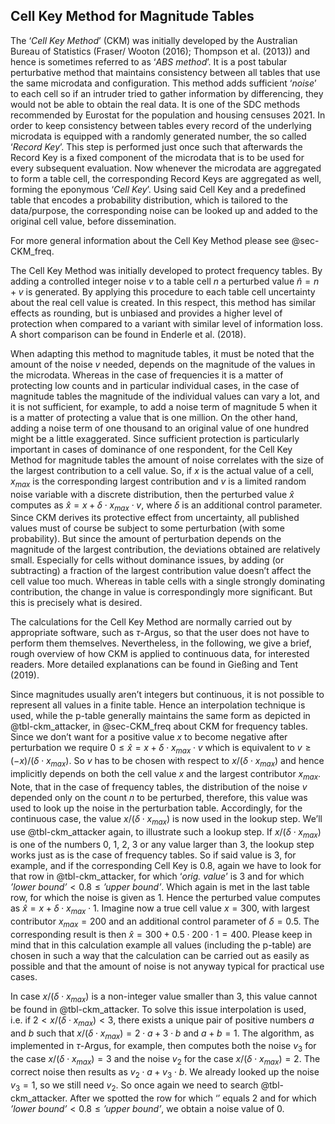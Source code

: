
## Cell Key Method for Magnitude Tables

The '*Cell Key Method*' (CKM) was initially developed by the Australian Bureau of Statistics (Fraser/ Wooton (2016); Thompson et al. (2013)) and hence is sometimes referred to as '*ABS method*'. It is a post tabular perturbative method that maintains consistency between all tables that use the same microdata and configuration. This method adds sufficient '*noise*' to each cell so if an intruder tried to gather information by differencing, they would not be able to obtain the real data. It is one of the SDC methods recommended by Eurostat for the population and housing censuses 2021.
In order to keep consistency between tables every record of the underlying microdata is equipped with a randomly generated number, the so called '*Record Key*'. This step is performed just once such that afterwards the Record Key is a fixed component of the microdata that is to be used for every subsequent evaluation. Now whenever the microdata are aggregated to form a table cell, the corresponding Record Keys are aggregated as well, forming the eponymous '*Cell Key*'.
Using said Cell Key and a predefined table that encodes a probability distribution, which is tailored to the data/purpose, the corresponding noise can be looked up and added to the original cell value, before dissemination. 

For more general information about the Cell Key Method please see @sec-CKM_freq.

The Cell Key Method was initially developed to protect frequency tables. By adding a controlled integer noise $v$ to a table cell $n$ a perturbed value $\hat{n}=n+v$ is generated. By applying this procedure to each table cell uncertainty about the real cell value is created. In this respect, this method has similar effects as rounding, but is unbiased and provides a higher level of protection when compared to a variant with similar level of information loss. A short comparison can be found in Enderle et al. (2018).

When adapting this method to magnitude tables, it must be noted that the amount of the noise $v$  needed, depends on the magnitude of the values in the microdata. Whereas in the case of frequencies it is a matter of protecting low counts and in particular individual cases, in the case of magnitude tables the magnitude of the individual values can vary a lot, and it is not sufficient, for example, to add a noise term of magnitude 5 when it is a matter of protecting a value that is one million. On the other hand, adding a noise term of one thousand to an original value of one hundred might be a little exaggerated. Since sufficient protection is particularly important in cases of dominance of one respondent, for the Cell Key Method for magnitude tables the amount of noise correlates with the size of the largest contribution to a cell value. So, if $x$ is the actual value of a cell, $x_{max}$ is the corresponding largest contribution and $v$ is a limited random noise variable with a discrete distribution, then the perturbed value $\hat{x}$ computes as $\hat{x}=x+\delta\cdot x_{max} \cdot v$, where $\delta$ is an additional control parameter. Since CKM derives its protective effect from uncertainty, all published values must of course be subject to some perturbation (with some probability). But since the amount of perturbation depends on the magnitude of the largest contribution, the deviations obtained are relatively small. Especially for cells without dominance issues, by adding (or subtracting) a fraction of the largest contribution value doesn’t affect the cell value too much. Whereas in table cells with a single strongly dominating contribution, the change in value is correspondingly more significant. But this is precisely what is desired.

The calculations for the Cell Key Method are normally carried out by appropriate software, such as $\tau$-Argus, so that the user does not have to perform them themselves. Nevertheless, in the following, we give a brief, rough overview of how CKM is applied to continuous data, for interested readers. More detailed explanations can be found in Gießing and Tent (2019). 

Since magnitudes usually aren’t integers but continuous, it is not possible to represent all values in a finite table. Hence an interpolation technique is used, while the p-table generally maintains the same form as depicted in @tbl-ckm_attacker, in @sec-CKM_freq about CKM for frequency tables. Since we don’t want for a positive value $x$ to become negative after perturbation we require $0\leq\hat{x}=x+\delta\cdot x_{max} \cdot v$ which is equivalent to $v \geq (-x)/( \delta\cdot x_{max})$. So $v$ has to be chosen with respect to $x/( \delta\cdot x_{max})$ and hence implicitly depends on both the cell value $x$ and the largest contributor $x_{max}$. Note, that in the case of frequency tables, the distribution of the noise $v$ depended only on the count $n$ to be perturbed, therefore, this value was used to look up the noise in the perturbation table. Accordingly, for the continuous case, the value $x/( \delta\cdot x_{max})$  is now used in the lookup step. We’ll use @tbl-ckm_attacker again, to illustrate such a lookup step. If $x/( \delta\cdot x_{max})$  is one of the numbers 0, 1, 2, 3 or any value larger than 3, the lookup step works just as is the case of frequency tables. So if said value is 3, for example, and if the corresponding Cell Key is 0.8, again we have to look for that row in @tbl-ckm_attacker, for which ‘*orig. value*’ is 3 and for which $\textit{'lower bound'} < 0.8 \leq \textit{'upper bound'}$. Which again is met in the last table row, for which the noise is given as 1. Hence the perturbed value computes as $\hat{x}=x+\delta\cdot x_{max} \cdot 1$. Imagine now a true cell value $x=300$, with largest contributor $x_{max}=200$ and an additional control parameter of $\delta=0.5$. The corresponding result is then $\hat{x}=300+0.5\cdot 200 \cdot 1 = 400$. Please keep in mind that in this calculation example all values (including the p-table) are chosen in such a way that the calculation can be carried out as easily as possible and that the amount of noise is not anyway typical for practical use cases.

In case $x/( \delta\cdot x_{max})$  is a non-integer value smaller than 3, this value cannot be found in  @tbl-ckm_attacker. To solve this issue interpolation is used, i.e. if $2 < x/( \delta\cdot x_{max}) < 3$, there exists  a unique pair of positive numbers $a$ and $b$ such that $x/( \delta\cdot x_{max}) = 2\cdot a + 3\cdot b$ and $a+b=1$. The algorithm, as implemented in $\tau$-Argus, for example, then computes both the noise $v_3$ for the case  $x/( \delta\cdot x_{max})=3$ and  the noise $v_2$ for the case  $x/( \delta\cdot x_{max})=2$. The correct noise then results as $v_2\cdot a +  v_3\cdot b$. We already looked up the noise $v_3=1$, so we still need $v_2$. So once again we need to search @tbl-ckm_attacker. After we spotted the row  for which ‘\textit{orig. value}’ equals 2 and for which $\textit{'lower bound'} < 0.8 \leq \textit{'upper bound'}$, we obtain a noise value of 0.

